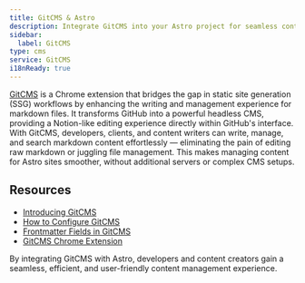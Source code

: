 ```yaml
---
title: GitCMS & Astro
description: Integrate GitCMS into your Astro project for seamless content management
sidebar:
  label: GitCMS
type: cms
service: GitCMS
i18nReady: true
---
```


[GitCMS](https://gitcms.blog) is a Chrome extension that bridges the gap in static site generation (SSG) workflows by enhancing the writing and management experience for markdown files. It transforms GitHub into a powerful headless CMS, providing a Notion-like editing experience directly within GitHub's interface. With GitCMS, developers, clients, and content writers can write, manage, and search markdown content effortlessly — eliminating the pain of editing raw markdown or juggling file management. This makes managing content for Astro sites smoother, without additional servers or complex CMS setups.

## Resources
- [Introducing GitCMS](https://gitcms.blog/posts/introducing-gitcms/)
- [How to Configure GitCMS](https://gitcms.blog/posts/how-to-configure-gitcms/)
- [Frontmatter Fields in GitCMS](https://gitcms.blog/posts/frontmatter-editor/)
- [GitCMS Chrome Extension](https://gitcms.blog/extension)

By integrating GitCMS with Astro, developers and content creators gain a seamless, efficient, and user-friendly content management experience.

